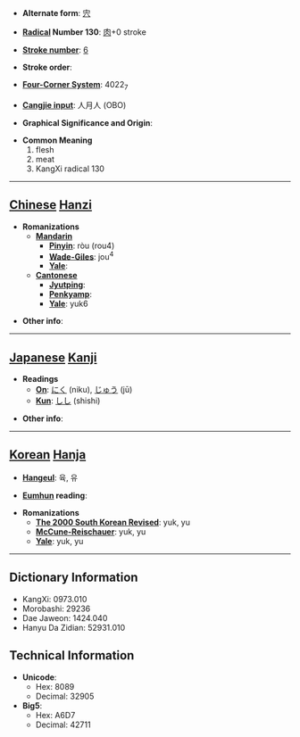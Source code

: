 * '''Alternate form''': [[宍]]

* '''[[Wiktionary:Chinese radical index| Radical]] Number 130''': [[Wiktionary:Chinese radical index 肉|肉]]+0 stroke

* '''[[Wiktionary:Chinese total strokes index|Stroke number]]''': [[Wiktionary:Chinese total strokes index 6|6]]

* '''Stroke order''': 

* '''[[Wiktionary:Chinese four corner index|Four-Corner System]]''': 4022<sub>7</sub>

* '''[[Wiktionary:Chinese Cangjie index|Cangjie input]]''': 人月人 (OBO)

* '''Graphical Significance and Origin''': 

* '''Common Meaning'''
*#flesh
*# meat
*# KangXi radical 130


----

== [[Chinese]] [[Hanzi]] ==

* '''Romanizations'''
** '''[[Mandarin]]'''
*** '''[[Pinyin]]''': ròu (rou4)
*** '''[[Wade-Giles]]''': jou<sup>4</sup>
*** '''[[Yale]]''': 
** '''[[Cantonese]]'''
*** '''[[Jyutping]]''':
*** '''[[Penkyamp]]''': 
*** '''[[Yale]]''': yuk6

* '''Other info''': 

----

== [[Japanese]] [[Kanji]] ==

* '''Readings'''
** '''[[On]]''': [[にく]] (niku), [[じゅう]] (jū)
** '''[[Kun]]''': [[しし]] (shishi)

* '''Other info''':  

----

== [[Korean]] [[Hanja]] ==

* '''[[Hangeul]]''': 육, 유

* '''[[Eumhun]] reading''': 

* '''Romanizations'''
** '''[[The 2000 South Korean Revised Romanization|The 2000 South Korean Revised]]''': yuk, yu
** '''[[McCune-Reischauer]]''': yuk, yu
** '''[[Yale]]''': yuk, yu

----

== Dictionary Information ==

* KangXi: 0973.010
* Morobashi: 29236
* Dae Jaweon: 1424.040
* Hanyu Da Zidian: 52931.010

== Technical Information ==

* '''Unicode''':
** Hex: 8089
** Decimal: 32905
* '''Big5''':
** Hex: A6D7
** Decimal: 42711